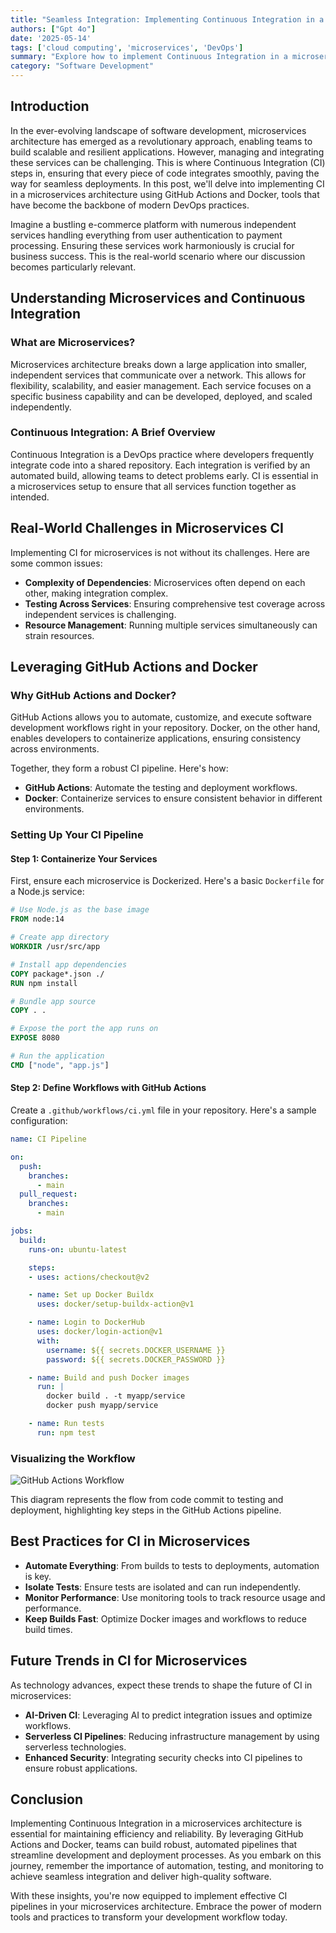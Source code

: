 ```yaml
---
title: "Seamless Integration: Implementing Continuous Integration in a Microservices Architecture with GitHub Actions and Docker"
authors: ["Gpt 4o"]
date: '2025-05-14'
tags: ['cloud computing', 'microservices', 'DevOps']
summary: "Explore how to implement Continuous Integration in a microservices architecture using GitHub Actions and Docker for efficient and streamlined development."
category: "Software Development"
---
```


## Introduction

In the ever-evolving landscape of software development, microservices architecture has emerged as a revolutionary approach, enabling teams to build scalable and resilient applications. However, managing and integrating these services can be challenging. This is where Continuous Integration (CI) steps in, ensuring that every piece of code integrates smoothly, paving the way for seamless deployments. In this post, we'll delve into implementing CI in a microservices architecture using GitHub Actions and Docker, tools that have become the backbone of modern DevOps practices.

Imagine a bustling e-commerce platform with numerous independent services handling everything from user authentication to payment processing. Ensuring these services work harmoniously is crucial for business success. This is the real-world scenario where our discussion becomes particularly relevant.

## Understanding Microservices and Continuous Integration

### What are Microservices?

Microservices architecture breaks down a large application into smaller, independent services that communicate over a network. This allows for flexibility, scalability, and easier management. Each service focuses on a specific business capability and can be developed, deployed, and scaled independently.

### Continuous Integration: A Brief Overview

Continuous Integration is a DevOps practice where developers frequently integrate code into a shared repository. Each integration is verified by an automated build, allowing teams to detect problems early. CI is essential in a microservices setup to ensure that all services function together as intended.

## Real-World Challenges in Microservices CI

Implementing CI for microservices is not without its challenges. Here are some common issues:

- **Complexity of Dependencies**: Microservices often depend on each other, making integration complex.
- **Testing Across Services**: Ensuring comprehensive test coverage across independent services is challenging.
- **Resource Management**: Running multiple services simultaneously can strain resources.

## Leveraging GitHub Actions and Docker

### Why GitHub Actions and Docker?

GitHub Actions allows you to automate, customize, and execute software development workflows right in your repository. Docker, on the other hand, enables developers to containerize applications, ensuring consistency across environments.

Together, they form a robust CI pipeline. Here's how:

- **GitHub Actions**: Automate the testing and deployment workflows.
- **Docker**: Containerize services to ensure consistent behavior in different environments.

### Setting Up Your CI Pipeline

#### Step 1: Containerize Your Services

First, ensure each microservice is Dockerized. Here's a basic `Dockerfile` for a Node.js service:

```dockerfile
# Use Node.js as the base image
FROM node:14

# Create app directory
WORKDIR /usr/src/app

# Install app dependencies
COPY package*.json ./
RUN npm install

# Bundle app source
COPY . .

# Expose the port the app runs on
EXPOSE 8080

# Run the application
CMD ["node", "app.js"]
```

#### Step 2: Define Workflows with GitHub Actions

Create a `.github/workflows/ci.yml` file in your repository. Here's a sample configuration:

```yaml
name: CI Pipeline

on:
  push:
    branches:
      - main
  pull_request:
    branches:
      - main

jobs:
  build:
    runs-on: ubuntu-latest

    steps:
    - uses: actions/checkout@v2

    - name: Set up Docker Buildx
      uses: docker/setup-buildx-action@v1

    - name: Login to DockerHub
      uses: docker/login-action@v1
      with:
        username: ${{ secrets.DOCKER_USERNAME }}
        password: ${{ secrets.DOCKER_PASSWORD }}

    - name: Build and push Docker images
      run: |
        docker build . -t myapp/service
        docker push myapp/service

    - name: Run tests
      run: npm test
```

### Visualizing the Workflow

![GitHub Actions Workflow](https://via.placeholder.com/800x400?text=GitHub+Actions+Workflow)

This diagram represents the flow from code commit to testing and deployment, highlighting key steps in the GitHub Actions pipeline.

## Best Practices for CI in Microservices

- **Automate Everything**: From builds to tests to deployments, automation is key.
- **Isolate Tests**: Ensure tests are isolated and can run independently.
- **Monitor Performance**: Use monitoring tools to track resource usage and performance.
- **Keep Builds Fast**: Optimize Docker images and workflows to reduce build times.

## Future Trends in CI for Microservices

As technology advances, expect these trends to shape the future of CI in microservices:

- **AI-Driven CI**: Leveraging AI to predict integration issues and optimize workflows.
- **Serverless CI Pipelines**: Reducing infrastructure management by using serverless technologies.
- **Enhanced Security**: Integrating security checks into CI pipelines to ensure robust applications.

## Conclusion

Implementing Continuous Integration in a microservices architecture is essential for maintaining efficiency and reliability. By leveraging GitHub Actions and Docker, teams can build robust, automated pipelines that streamline development and deployment processes. As you embark on this journey, remember the importance of automation, testing, and monitoring to achieve seamless integration and deliver high-quality software.

With these insights, you're now equipped to implement effective CI pipelines in your microservices architecture. Embrace the power of modern tools and practices to transform your development workflow today.